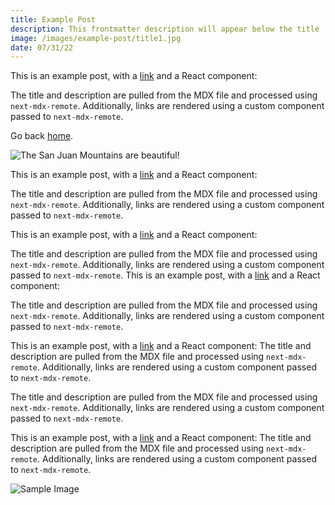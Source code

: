 ```yaml
---
title: Example Post
description: This frontmatter description will appear below the title
image: /images/example-post/title1.jpg
date: 07/31/22
---
```


This is an example post, with a [link](https://nextjs.org) and a React component:

The title and description are pulled from the MDX file and processed using `next-mdx-remote`. Additionally, links are rendered using a custom component passed to `next-mdx-remote`.

Go back [home](/).

![The San Juan Mountains are beautiful!](/images/example-post/placeholder1.jpg 'San Juan Mountains')

This is an example post, with a [link](https://nextjs.org) and a React component:

The title and description are pulled from the MDX file and processed using `next-mdx-remote`. Additionally, links are rendered using a custom component passed to `next-mdx-remote`.

This is an example post, with a [link](https://nextjs.org) and a React component:

The title and description are pulled from the MDX file and processed using `next-mdx-remote`. Additionally, links are rendered using a custom component passed to `next-mdx-remote`.
This is an example post, with a [link](https://nextjs.org) and a React component:

The title and description are pulled from the MDX file and processed using `next-mdx-remote`. Additionally, links are rendered using a custom component passed to `next-mdx-remote`.

This is an example post, with a [link](https://nextjs.org) and a React component:
The title and description are pulled from the MDX file and processed using `next-mdx-remote`. Additionally, links are rendered using a custom component passed to `next-mdx-remote`.

The title and description are pulled from the MDX file and processed using `next-mdx-remote`. Additionally, links are rendered using a custom component passed to `next-mdx-remote`.

This is an example post, with a [link](https://nextjs.org) and a React component:
The title and description are pulled from the MDX file and processed using `next-mdx-remote`. Additionally, links are rendered using a custom component passed to `next-mdx-remote`.

![Sample Image](/images/example-post/sample.jpg 'Sample Image')
